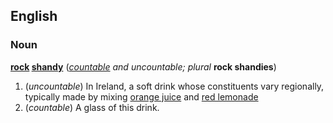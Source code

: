 ==English==
===Noun===
'''[[rock]] [[shandy]]''' (''[[countable]] and uncountable; plural'' '''rock shandies''')

#(''uncountable'') In Ireland, a soft drink whose constituents vary regionally, typically made by mixing [[orange juice]] and [[red lemonade]]
#(''countable'') A glass of this drink.